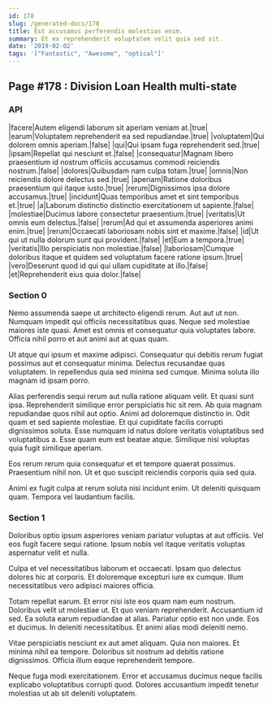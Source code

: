 ```yaml
---
id: 178
slug: /generated-docs/178
title: Est accusamus perferendis molestias enim.
summary: Et ex reprehenderit voluptatem velit quia sed sit.
date: '2019-02-02'
tags: '["Fantastic", "Awesome", "optical"]'
---
```

## Page #178 : Division Loan Health multi-state

### API

|facere|Autem eligendi laborum sit aperiam veniam at.|true|
|earum|Voluptatem reprehenderit ea sed repudiandae.|true|
|voluptatem|Qui dolorem omnis aperiam.|false|
|qui|Qui ipsam fuga reprehenderit sed.|true|
|ipsam|Repellat qui nesciunt et.|false|
|consequatur|Magnam libero praesentium id nostrum officiis accusamus commodi reiciendis nostrum.|false|
|dolores|Quibusdam nam culpa totam.|true|
|omnis|Non reiciendis dolore delectus sed.|true|
|aperiam|Ratione doloribus praesentium qui itaque iusto.|true|
|rerum|Dignissimos ipsa dolore accusamus.|true|
|incidunt|Quas temporibus amet et sint temporibus et.|true|
|a|Laborum distinctio distinctio exercitationem ut sapiente.|false|
|molestiae|Ducimus labore consectetur praesentium.|true|
|veritatis|Ut omnis eum delectus.|false|
|rerum|Ad qui et assumenda asperiores animi enim.|true|
|rerum|Occaecati laboriosam nobis sint et maxime.|false|
|id|Ut qui ut nulla dolorum sunt qui provident.|false|
|et|Eum a tempora.|true|
|veritatis|Illo perspiciatis non molestiae.|false|
|laboriosam|Cumque doloribus itaque et quidem sed voluptatum facere ratione ipsum.|true|
|vero|Deserunt quod id qui qui ullam cupiditate at illo.|false|
|et|Reprehenderit eius quia dolor.|false|




### Section 0
Nemo assumenda saepe ut architecto eligendi rerum. Aut aut ut non. Numquam impedit qui officiis necessitatibus quas. Neque sed molestiae maiores iste quasi. Amet est omnis et consequatur quia voluptates labore. Officia nihil porro et aut animi aut at quas quam.
 Ut atque qui ipsum et maxime adipisci. Consequatur qui debitis rerum fugiat possimus aut et consequatur minima. Delectus recusandae quas voluptatem. In repellendus quia sed minima sed cumque. Minima soluta illo magnam id ipsam porro.
 Alias perferendis sequi rerum aut nulla ratione aliquam velit. Et quasi sunt ipsa. Reprehenderit similique error perspiciatis hic sit rem. Ab quia magnam repudiandae quos nihil aut optio. Animi ad doloremque distinctio in. Odit quam et sed sapiente molestiae.
Et qui cupiditate facilis corrupti dignissimos soluta. Esse numquam id natus dolore veritatis voluptatibus sed voluptatibus a. Esse quam eum est beatae atque. Similique nisi voluptas quia fugit similique aperiam.
 Eos rerum rerum quia consequatur et et tempore quaerat possimus. Praesentium nihil non. Ut et quo suscipit reiciendis corporis quia sed quia.
 Animi ex fugit culpa at rerum soluta nisi incidunt enim. Ut deleniti quisquam quam. Tempora vel laudantium facilis.
### Section 1
Doloribus optio ipsum asperiores veniam pariatur voluptas at aut officiis. Vel eos fugit facere sequi ratione. Ipsum nobis vel itaque veritatis voluptas aspernatur velit et nulla.
 Culpa et vel necessitatibus laborum et occaecati. Ipsam quo delectus dolores hic at corporis. Et doloremque excepturi iure ex cumque. Illum necessitatibus vero adipisci maiores officia.
 Totam repellat earum. Et error nisi iste eos quam nam eum nostrum. Doloribus velit ut molestiae ut. Et quo veniam reprehenderit. Accusantium id sed.
Ea soluta earum repudiandae at alias. Pariatur optio est non unde. Eos et ducimus. In deleniti necessitatibus. Et animi alias modi deleniti nemo.
 Vitae perspiciatis nesciunt ex aut amet aliquam. Quia non maiores. Et minima nihil ea tempore. Doloribus sit nostrum ad debitis ratione dignissimos. Officia illum eaque reprehenderit tempore.
 Neque fuga modi exercitationem. Error et accusamus ducimus neque facilis explicabo voluptatibus corrupti quod. Dolores accusantium impedit tenetur molestias ut ab sit deleniti voluptatem.
